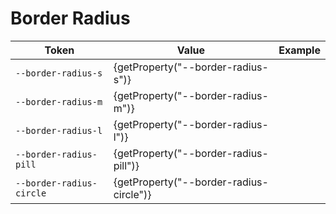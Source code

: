 
<Meta title="Design System/Tokens/Border Radius" />

# Border Radius

<table>
  <thead>
    <tr>
      <th>Token</th>
      <th>Value</th>
      <th>Example</th>
    </tr>
  </thead>
  <tbody>
    <tr>
      <td>
        <code>--border-radius-s</code>
      </td>
      <td>{getProperty("--border-radius-s")}</td>
      <td>
        <div
          class="rounded-demo"
          style={{
            backgroundColor: "var(--color-primary)",
            width: "var(--space-xl)",
            height: "var(--space-xl)",
            borderRadius: "var(--border-radius-s)",
          }}
        ></div>
      </td>
    </tr>
    <tr>
      <td>
        <code>--border-radius-m</code>
      </td>
      <td>{getProperty("--border-radius-m")}</td>
      <td>
        <div
          class="rounded-demo"
          style={{
            backgroundColor: "var(--color-primary)",
            width: "var(--space-xl)",
            height: "var(--space-xl)",
            borderRadius: "var(--border-radius-m)",
          }}
        ></div>
      </td>
    </tr>
    <tr>
      <td>
        <code>--border-radius-l</code>
      </td>
      <td>{getProperty("--border-radius-l")}</td>
      <td>
        <div
          class="rounded-demo"
          style={{
            backgroundColor: "var(--color-primary)",
            width: "var(--space-xl)",
            height: "var(--space-xl)",
            borderRadius: "var(--border-radius-l)",
          }}
        ></div>
      </td>
    </tr>
    <tr>
      <td>
        <code>--border-radius-pill</code>
      </td>
      <td>{getProperty("--border-radius-pill")}</td>
      <td>
        <div
          class="rounded-demo"
          style={{
            backgroundColor: "var(--color-primary)",
            width: "var(--space-2xl)",
            height: "var(--space-l)",
            borderRadius: "var(--border-radius-pill)",
          }}
        ></div>
      </td>
    </tr>
    <tr>
      <td>
        <code>--border-radius-circle</code>
      </td>
      <td>{getProperty("--border-radius-circle")}</td>
      <td>
        <div
          class="rounded-demo"
          style={{
            backgroundColor: "var(--color-primary)",
            width: "var(--space-xl)",
            height: "var(--space-xl)",
            borderRadius: "var(--border-radius-circle)",
          }}
        ></div>
      </td>
    </tr>
  </tbody>
</table>
